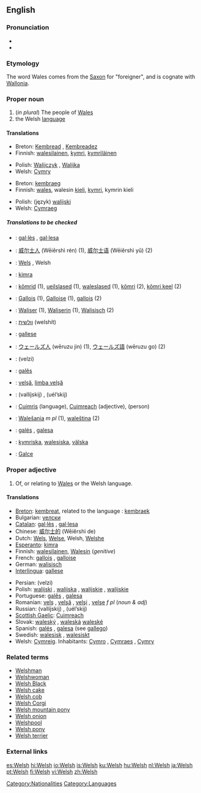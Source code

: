 {{interwiktionary|code=cy}}
{{see|welsh}}
==English==
{{wikipedia}}

===Pronunciation===
*{{IPA|/wɛlʃ/}}
*{{SAMPA|/wElS/}}

===Etymology===
The word Wales comes from the [[Saxon]] for "foreigner", and is cognate with [[Wallonia]].

===Proper noun===
{{en-proper noun}}
#(''in plural'') The people of [[Wales]]
# the Welsh [[language]]

====Translations====
{{trans-top|the people of wales}}
*Breton: [[Kembread]] {{m}}, [[Kembreadez]] {{f}}
*Finnish: [[walesilainen]], [[kymri]], [[kymriläinen]]
{{trans-mid}}
*Polish: [[Walijczyk]] {{m}}, [[Walijka]] {{f}}
*Welsh: [[Cymry]]
{{trans-bottom}}

{{trans-top|the Welsh language}}
*Breton: [[kembraeg]] {{m}}
*Finnish: [[wales]], walesin [[kieli]], [[kymri]], kymrin kieli
{{trans-mid}}
*Polish: (język) [[walijski]] {{m}}
*Welsh: [[Cymraeg]]
{{trans-bottom}}

=====Translations to be checked=====
{{checktrans}}
{{trans-top|translations to be checked}}
*{{ttbc|Catalan}}: [[gal·lès]] {{m}}, [[gal·lesa]] {{f}}
*{{ttbc|Chinese}}: [[威尔士人]] (Wēiěrshì rén) (1), [[威尔士语]] (Wēiěrshì yǔ) (2)
*{{ttbc|Dutch}}: [[Wels]] {{n}}, Welsh {{n}}
*{{ttbc|Esperanto}}: [[kimra]]
*{{ttbc|Estonian}}: [[kõmrid]] (1), [[ueilslased]] (1), [[waleslased]] (1), [[kõmri]] (2), [[kõmri keel]] (2)
*{{ttbc|French}}: [[Gallois]] {{m}} (1), [[Galloise]] {{f}} (1), [[gallois]] {{m}} (2)
*{{ttbc|German}}: [[Waliser]] {{m}} (1), [[Waliserin]] {{f}} (1), [[Walisisch]] (2)
*{{ttbc|Hebrew}}: [[וולשית]] (welshít)
*{{ttbc|Interlingua}}: [[gallese]]
*{{ttbc|Japanese}}: [[ウェールズ人]] (wēruzu jin) (1), [[ウェールズ語]] (wēruzu go) (2)
{{trans-mid}}
*{{ttbc|Persian}}: {{FAchar|[[ولزی]]}} (velzi)
*{{ttbc|Portuguese}}: [[galês]] {{m}}
*{{ttbc|Romanian}}: [[velşă]], [[limba velşă]] {{f}}
*{{ttbc|Russian}}: {{trad|ru|валлийский}} (vallíjskij) {{m}}, {{trad|ru|уэльский}} (uél’skij) {{m}}
*{{ttbc|Scottish Gaelic}}: [[Cuimris]] {{f}} (language), [[Cuimreach]] {{m}} (adjective), (person)
*{{ttbc|Slovak}}: [[Walešania]] ''m pl'' (1), [[waleština]] {{f}} (2)
*{{ttbc|Spanish}}: [[galés]] {{m}}, [[galesa]] {{f}}
*{{ttbc|Swedish}}: [[kymriska]], [[walesiska]], [[välska]]
*{{ttbc|Turkish}}: [[Galce]]
{{trans-bottom}}

===Proper adjective===
{{en-adj}}
# Of, or relating to [[Wales]] or the Welsh language.

====Translations====
{{trans-top|of or relating to Wales or the Welsh language}}
*[[Breton]]: [[kembreat]], related to the language : [[kembraek]]
*Bulgarian: [[уелски]] {{m}}
*[[Catalan]]: [[gal·lès]] {{m}}, [[gal·lesa]] {{f}}
*Chinese: [[威尔士的]] (Wēiěrshì de)
*Dutch: [[Wels]], [[Welse]], Welsh, [[Welshe]]
*[[Esperanto]]: [[kimra]]
*Finnish: [[walesilainen]], [[Wales#Finnish|Walesin]] (''genitive'')
*French: [[gallois]] {{m}}, [[galloise]] {{f}}
*German: [[walisisch]]
*[[Interlingua]]: [[gallese]]
{{trans-mid}}
*Persian: {{FAchar|[[ولزی]]}} (velzi)
*Polish: [[walijski]] {{m}}, [[walijska]] {{f}}, [[walijskie]] {{n}}, [[walijskie]] {{p}} 
*Portuguese: [[galês]] {{m}}, [[galesa]] {{f}}
*Romanian: [[velş]] {{m}}, [[velşă]] {{f}}, [[velşi]] {{p}}, [[velşe]] ''f pl'' (''noun & adj'')
*Russian: {{trad|ru|валлийский}} (vallíjskij) {{m}}, {{trad|ru|уэльский}} (uél’skij) {{m}}
*[[Scottish Gaelic]]: [[Cuimreach]]
*Slovak: [[waleský]] {{m}}, [[waleská]] {{f}} [[waleské]] {{n}}
*Spanish: [[galés]] {{m}}, [[galesa]] {{f}} (see [[gallego]])
*Swedish: [[walesisk]] {{c}}, [[walesiskt]] {{n}}
*Welsh: [[Cymreig]]. Inhabitants: [[Cymro]] {{m}}, [[Cymraes]] {{f}}, [[Cymry]] {{p}}
{{trans-bottom}}

===Related terms===
*[[Welshman]]
*[[Welshwoman]]
*[[Welsh Black]]
*[[Welsh cake]]
*[[Welsh cob]]
*[[Welsh Corgi]]
*[[Welsh mountain pony]]
*[[Welsh onion]]
*[[Welshpool]]
*[[Welsh pony]]
*[[Welsh terrier]]

===External links===
{{ethnologue|code=cym}}

[[Category:Nationalities]]
[[Category:Languages]]

[[es:Welsh]]
[[hi:Welsh]]
[[io:Welsh]]
[[is:Welsh]]
[[ku:Welsh]]
[[hu:Welsh]]
[[nl:Welsh]]
[[ja:Welsh]]
[[pt:Welsh]]
[[fi:Welsh]]
[[vi:Welsh]]
[[zh:Welsh]]